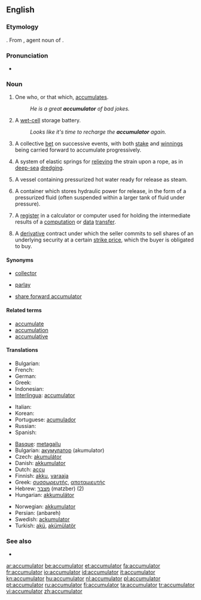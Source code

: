 ==English==

===Etymology===

{{suffix|accumulate|or}}.  From {{etyl|la}} {{term|lang=la|accumulator}}, agent noun of {{term|lang=la|accumulare||to pile up}}.

===Pronunciation===
* {{audio|en-us-accumulator.ogg|Audio (US)}}

===Noun===
{{en-noun}}

# One who, or that which, [[accumulate]]s.
#: ''He is a great '''accumulator''' of bad jokes.''
# {{British}} A [[wet cell|wet-cell]] storage battery.
#: ''Looks like it's time to recharge the '''accumulator''' again.''
# {{betting}} A collective [[bet]] on successive events, with both [[stake]] and [[winnings]] being carried forward to accumulate progressively.
# {{mechanics}} A system of elastic springs for [[relieve|relieving]] the strain upon a rope, as in [[deep-sea]] [[dredging]].
# {{manufacturing}} A vessel containing pressurized hot water ready for release as steam.
# {{engineering|hydraulics}} A container which stores hydraulic power for release, in the form of a pressurized fluid (often suspended within a larger tank of fluid under pressure).
# {{computer science}} A [[register]] in a calculator or computer used for holding the intermediate results of a [[computation]] or [[data]] [[transfer]].
# {{finance}} A [[derivative]] contract under which the seller commits to sell shares of an underlying security at a certain [[strike price]], which the buyer is obligated to buy.

====Synonyms====
* {{sense|one who or that which accumulates}} [[collector]]
* {{sense|serial bet}} [[parlay]]
* {{sense|derivative contract}} [[share forward accumulator]]

====Related terms====
* [[accumulate]]
* [[accumulation]]
* [[accumulative]]

====Translations====

{{trans-top|one who or that which accumulates}}
* Bulgarian: {{t+|bg|акумулатор}}
* French: {{t+|fr|accumulateur|m}}
* German: {{t+|de|Akkumulator|m}}
* Greek: {{t|el|συσσωρευτής|m|tr=sisoreftís|sc=Grek}}
* Indonesian: {{t-|id|akumulator|xs=Indonesian}}
* [[Interlingua]]: [[accumulator]]
{{trans-mid}}
* Italian: {{t+|it|accumulatore|m}}
* Korean: {{t|ko|축적자|tr=chukjeokja|sc=Hang}}
* Portuguese: [[acumulador]] {{m}}
* Russian: {{t|ru|аккумулятор|m|tr=akkumuljátor}}
* Spanish: {{t+|es|acumulador|m}}
{{trans-bottom}}

{{checktrans-top}}
* [[Basque]]: [[metagailu]]
* Bulgarian: [[акумулатор]] (akumulator) {{m}}
* Czech: [[akumulátor]] {{m}}
* Danish: [[akkumulator]]
* Dutch: [[accu]]
* Finnish: [[akku]], [[varaaja]]
* Greek: [[συσσωρευτής]], [[αποταμιευτής]]
* Hebrew: [[מצבר]] (matzber) {{m}} (2)
* Hungarian: [[akkumulátor]]
{{trans-mid}}
* Norwegian: [[akkumulator]]
* Persian: {{fa-Arab|[[انباره]]}} (anbareh)
* Swedish: [[ackumulator]]
* Turkish: [[akü]], [[akümülatör]]
{{trans-bottom}}

===See also===
* {{pedialite|dab=accumulator}}

[[ar:accumulator]]
[[be:accumulator]]
[[et:accumulator]]
[[fa:accumulator]]
[[fr:accumulator]]
[[io:accumulator]]
[[id:accumulator]]
[[it:accumulator]]
[[kn:accumulator]]
[[hu:accumulator]]
[[nl:accumulator]]
[[pl:accumulator]]
[[pt:accumulator]]
[[ru:accumulator]]
[[fi:accumulator]]
[[ta:accumulator]]
[[tr:accumulator]]
[[vi:accumulator]]
[[zh:accumulator]]